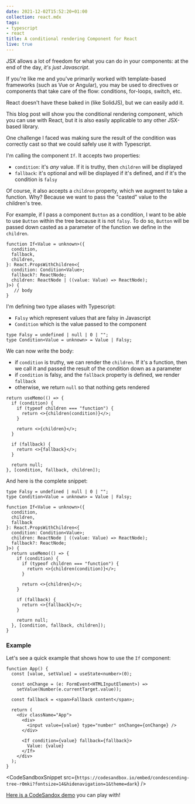 ```yaml
---
date: 2021-12-02T15:52:20+01:00
collection: react.mdx
tags:
- typescript
- react
title: A conditional rendering Component for React
live: true
---
```


JSX allows a lot of freedom for what you can do in your components: at the end of the day, _it's just Javascript_.

If you're like me and you've primarily worked with template-based frameworks (such as Vue or Angular), you may be used to directives or components that take care of the flow: conditions, for-loops, switch, etc.

React doesn't have these baked in (like SolidJS), but we can easily add it.

This blog post will show you the conditional rendering component, which you can use with React, but it is also easily applicable to any other JSX-based library.

One challenge I faced was making sure the result of the condition was correctly cast so that we could safely use it with Typescript.

I'm calling the component `If`. It accepts two properties:

* `condition`: it's _any_ value. If it is truthy, then `children` will be displayed
* `fallback`: it's optional and will be displayed if it's defined, and if it's the condition is `falsy`

Of course, it also accepts a `children` property, which we augment to take a function. Why? Because we want to pass the "casted" value to the children's tree.

For example, if I pass a component `Button` as a condition, I want to be able to use `Button` within the tree because it is not `falsy`. To do so, `Button` will be passed down casted as a parameter of the function we define in the `children`.

```tsx
function If<Value = unknown>({
  condition,
  fallback,
  children,
}: React.PropsWithChildren<{
  condition: Condition<Value>;
  fallback?: ReactNode;
  children: ReactNode | ((value: Value) => ReactNode);
}>) {
   // body
}
```

I'm defining two type aliases with Typescript:

* `Falsy` which represent values that are falsy in Javascript
* `Condition` which is the value passed to the component

```tsx
type Falsy = undefined | null | 0 | "";
type Condition<Value = unknown> = Value | Falsy;
```

We can now write the body:

* if `condition` is truthy, we can render the `children`. If it's a function, then we call it and passed the result of the condition down as a parameter
* if `condition` is falsy, and the `fallback` property is defined, we render `fallback`
* otherwise, we return `null` so that nothing gets rendered

```tsx
return useMemo(() => {
  if (condition) {
    if (typeof children === "function") {
      return <>{children(condition)}</>;
    }

    return <>{children}</>;
  }

  if (fallback) {
    return <>{fallback}</>;
  }

  return null;
}, [condition, fallback, children]);
```

And here is the complete snippet:

```tsx
type Falsy = undefined | null | 0 | "";
type Condition<Value = unknown> = Value | Falsy;

function If<Value = unknown>({
  condition,
  children,
  fallback
}: React.PropsWithChildren<{
  condition: Condition<Value>;
  children: ReactNode | ((value: Value) => ReactNode);
  fallback?: ReactNode;
}>) {
  return useMemo(() => {
    if (condition) {
      if (typeof children === "function") {
        return <>{children(condition)}</>;
      }

      return <>{children}</>;
    }

    if (fallback) {
      return <>{fallback}</>;
    }

    return null;
  }, [condition, fallback, children]);
}
```
### Example

Let's see a quick example that shows how to use the `If` component:

```tsx
function App() {
  const [value, setValue] = useState<number>(0);

  const onChange = (e: FormEvent<HTMLInputElement>) =>
    setValue(Number(e.currentTarget.value));

  const fallback = <span>Fallback content</span>;

  return (
    <div className="App">
      <div>
        <input value={value} type="number" onChange={onChange} />
      </div>

      <If condition={value} fallback={fallback}>
        Value: {value}
      </If>
    </div>
  );
}
```

<CodeSandboxSnippet src={`https://codesandbox.io/embed/condescending-tree-r0mki?fontsize=14&hidenavigation=1&theme=dark`} />


[Here is a CodeSandox demo](https://codesandbox.io/s/great-meadow-9e1ti?file=/src/App.tsx:701-1150) you can play with!
